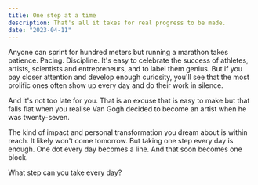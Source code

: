 ```yaml
---
title: One step at a time
description: That's all it takes for real progress to be made.
date: "2023-04-11"
---
```


Anyone can sprint for hundred meters but running a marathon takes patience. Pacing. Discipline. It's easy to celebrate the success of athletes, artists, scientists and entrepreneurs, and to label them genius. But if you pay closer attention and develop enough curiosity, you'll see that the most prolific ones often show up every day and do their work in silence.

And it's not too late for you. That is an excuse that is easy to make but that falls flat when you realise Van Gogh decided to become an artist when he was twenty-seven.

The kind of impact and personal transformation you dream about is within reach. It likely won't come tomorrow. But taking one step every day is enough. One dot every day becomes a line. And that soon becomes one block.

What step can you take every day?